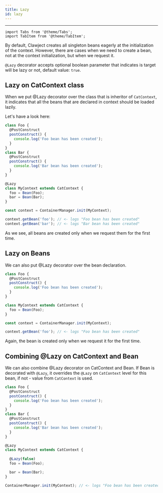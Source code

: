 ```yaml
---
title: Lazy
id: lazy
---
```


<hr/>

```mdx-code-block
import Tabs from '@theme/Tabs';
import TabItem from '@theme/TabItem';
```

By default, Clawject creates all singleton beans eagerly at the initialization of the context.
However, there are cases when we need to create a bean,
not at the context initialization, but when we request it.

`@Lazy` decorator accepts optional boolean parameter that indicates is target will be lazy or not, default value: `true`.

## Lazy on CatContext class

When we put @Lazy decorator over the class that is inheritor of `CatContext`,
it indicates that all the beans that are declared in context should be loaded lazily.

Let's have a look here:

```ts
class Foo {
  @PostConstruct
  postConstruct() {
    console.log('Foo bean has been created');
  }
}
class Bar {
  @PostConstruct
  postConstruct() {
    console.log('Bar bean has been created');
  }
}

@Lazy
class MyContext extends CatContext {
  foo = Bean(Foo);
  bar = Bean(Bar);
}

const context = ContainerManager.init(MyContext);

context.getBean('foo'); // <- logs "Foo bean has been created"
context.getBean('bar'); // <- logs "Bar bean has been created"
```

As we see, all beans are created only when we request them for the first time.

## Lazy on Beans

We can also put @Lazy decorator over the bean declaration.

```ts
class Foo {
  @PostConstruct
  postConstruct() {
    console.log('Foo bean has been created');
  }
}

class MyContext extends CatContext {
  foo = Bean(Foo);
}

const context = ContainerManager.init(MyContext);

context.getBean('foo'); // <- logs "Foo bean has been created"
```

Again, the bean is created only when we request it for the first time.

## Combining @Lazy on CatContext and Bean

We can also combine @Lazy decorator on CatContext and Bean.
If Bean is decorated with `@Lazy`, it overrides the `@Lazy` on `CatContext` level for this bean,
if not - value from `CatContext` is used.

```ts
class Foo {
  @PostConstruct
  postConstruct() {
    console.log('Foo bean has been created');
  }
}
class Bar {
  @PostConstruct
  postConstruct() {
    console.log('Bar bean has been created');
  }
}

@Lazy
class MyContext extends CatContext {
  
  @Lazy(false)
  foo = Bean(Foo);

  bar = Bean(Bar);
}

ContainerManager.init(MyContext); // <- logs "Foo bean has been created"
```
